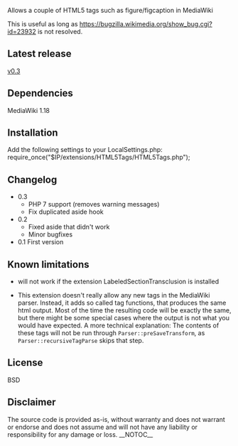 Allows a couple of HTML5 tags such as figure/figcaption in MediaWiki

This is useful as long as https://bugzilla.wikimedia.org/show_bug.cgi?id=23932 is not resolved.

== Latest release ==
[https://github.com/rotsee/HTML5Tags/tags v0.3]

== Dependencies ==
MediaWiki 1.18

== Installation ==
Add the following settings to your LocalSettings.php:
require_once("$IP/extensions/HTML5Tags/HTML5Tags.php");

== Changelog ==
* 0.3
** PHP 7 support (removes warning messages)
** Fix duplicated aside hook
* 0.2
** Fixed aside that didn't work
** Minor bugfixes
* 0.1 First version

== Known limitations ==
*<section> will not work if the extension LabeledSectionTransclusion is installed
*This extension doesn't really allow any new tags in the MediaWiki parser. Instead, it adds so called tag functions, that produces the same html output. Most of the time the resulting code will be exactly the same, but there might be some special cases where the output is not what you would have expected. A more technical explanation: The contents of these tags will not be run through <code>Parser::preSaveTransform</code>, as <code>Parser::recursiveTagParse</code> skips that step.

== License ==
BSD 

== Disclaimer ==
The source code is provided as-is, without warranty and does not warrant or endorse and does not assume and will not have any liability or responsibility for any damage or loss.
__NOTOC__
